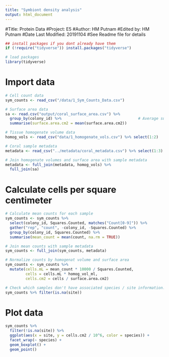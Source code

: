 ```yaml
---
title: "Symbiont density analysis"
output: html_document
---
```


#Title: Protein Data
#Project: E5
#Author: HM Putnam 
#Edited by: HM Putnam
#Date Last Modified: 20191104
#See Readme file for details

```r
## install packages if you dont already have them
if (!require("tidyverse")) install.packages("tidyverse")

# load packages
library(tidyverse)
```

# Import data
```r
# Cell count data
sym_counts <- read_csv("/data/1_Sym_Counts_Data.csv")

# Surface area data
sa <- read.csv("output/coral_surface_area.csv") %>%
  group_by(colony_id) %>%                                  # Average surface area measurements if multiple per coral 
  summarise(surface.area.cm2 = mean(surface.area.cm2))

# Tissue homogenate volume data
homog_vols <- read_csv("data/1_homogenate_vols.csv") %>% select(1:2)

# Coral sample metadata
metadata <- read_csv("../metadata/coral_metadata.csv") %>% select(1:3)

# Join homogenate volumes and surface area with sample metadata
metadata <- full_join(metadata, homog_vols) %>%
  full_join(sa)
```

# Calculate cells per square centimeter
```r
# Calculate mean counts for each sample
sym_counts <- sym_counts %>%
  select(colony_id, Squares.Counted, matches("Count[0-9]")) %>%
  gather("rep", "count", -colony_id, -Squares.Counted) %>%
  group_by(colony_id, Squares.Counted) %>%
  summarise(mean_count = mean(count, na.rm = TRUE))

# Join mean counts with sample metadata
sym_counts <- full_join(sym_counts, metadata)

# Normalize counts by homogenat volume and surface area
sym_counts <- sym_counts %>%
  mutate(cells.mL = mean_count * 10000 / Squares.Counted,
         cells = cells.mL * homog_vol_ml,
         cells.cm2 = cells / surface.area.cm2)
```

```r
# Check which samples don't have associated species / site information...
sym_counts %>% filter(is.na(site))
```

# Plot data
```r
sym_counts %>%
  filter(!is.na(site)) %>%
  ggplot(aes(x = site, y = cells.cm2 / 10^6, color = species)) +
  facet_wrap(~ species) +
  geom_boxplot() +
  geom_point()
```




